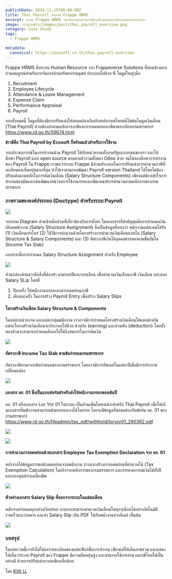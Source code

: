 ```yaml
---
publishDate: 2024-11-15T00:00:00Z
title: Thai Payroll สำหรับ Frappe HRMS
excerpt: ระบบ Frappe HRMS รองรับการคำนวนภาษีแบบไทยตามระเบียบกรมสรรพากรแล้ว
image: ~/assets/images/post/thai_payroll_overview.png
category: Case Study
tags:
  - Frappe HRMS

metadata:
  canonical: https://ecosoft.co.th/thai-payroll-overview
---
```


Frappe HRMS คือระบบ Human Resource จาก Frappeverse Solutions ที่ค่อนข้างครบถ้วนสมบูรณ์สำหรับการจัดการด้านทรัพยากรมนุษย์ ประกอบไปด้วย 6 โมดูลใหญ่ๆคือ

1. Recuitment
2. Employee Lifecycle
3. Attendance & Leave Management
4. Expense Claim
5. Performance Appraisal
6. Payroll

จากทั้งหมดนี้ โมดูลที่ต้องมีการปรับแต่งให้สอดคล้องกับบริบทประเทศไทยหนีไม่พ้นโมดูลเงินเดือน (Thai Payroll) ด้วยต้องทำตามหลักการภาษีและการลดหย่อยภาษีตามระเบียบกรมสรรพากร https://www.rd.go.th/59674.html

**ข่าวดีคือ Thai Payroll by Ecosoft ก็พร้อมแล้วสำหรับการใช้งาน**

จากประสบการณ์ในการทำงานด้าน Payroll ให้กับหน่วยงานทั้งภาครัฐและเอกชนของเรา และได้ศึกษา Payroll แบบ open source มาหลายตัวรวมทั้งของ Odoo ด้วย จนได้ลองศึกษาการทำงานของ Payroll ใน Frappe เราพบว่าระบบ Frappe มีส่วนประกอบในการปรับแต่งการคำนวนภาษีที่ละเอียดและยืดหยุ่นมากที่สุด ทำให้เราสามารถพัฒนา Payroll version Thailand ได้โดยไม่ต้องปรับแต่งแกนหลักในการคิดเงินเดือน (Salary Structure Components) เพียงแต่ต้องเข้าใจการทำงานของมันและเน้นพัฒนาหน้าจอการใช้งานง่ายและเพิ่มเกณฑ์การคำนวนตามหลักการของกรมสรรพากร

### ภาพรวมขององค์ประกอบ (Doctype) สำหรับระบบ Payroll

![](~/assets/images/post/thai_payroll_overview.png)

จากภาพ Diagram ด้านซ้ายคือส่วนที่เกี่ยวข้องกับการตั้งค่า โดยเอกสารที่สำคัญสุดคือการกำหนดเงินเดือนพนักงาน (Salary Structure Assignment) ซึ่งเป็นข้อมูลที่บอกว่า พนักงานแต่ละคนได้รับ (1) เงินเดือนเท่าไหร่ (2) ใช้วิธีการคำนวนด้วยโครงสร้างการคำนวนเงินเดือนแบบใด (Salary Structure & Salary Components) และ (3) อัตราภาษีเงินได้บุคคลธรรมดาตามขั้นบันได (Income Tax Slab)

เอกสารเพื่อการกำหนด Salary Structure Assignment สำหรับ Employee

![](~/assets/images/post/salary_structure_assignment.png)

ส่วนกล่องด้านขวาคือสิ่งที่ต้องทำ ตามรอบปีและรอบเดือน เพื่อคำนวนเงินเดือนภาษี เงินเดือน และออก Salary SLip โดยที่

1. ปีละครั้ง ให้พนักงานกรอกเอกสารลดหย่อนภาษี
2. เดือนละครั้ง ในการสร้าง Payroll Entry เพื่อสร้าง Salary Slips

#### โครงสร้างเงินเดือน Salary Structure & Components

ในแต่ละหน่วยงาน และแต่ละกลุ่มพนักงาน เราอาจมีการกำหนดโครงสร้างเงินเดือนได้แตกต่างกัน แต่ละโครงสร้างเงินเดือนจะประกอบไปด้วย ส่วนรับ (earning) และส่วนหัก (deduction) โดยทั้งสองส่วนจะสามารถกำหนดลึกลงไปได้ถึงสมการในการคิดเงิน

![](~/assets/images/post/salary_structure.png)

#### อัตราภาษี Income Tax Slab ตามข้อกำหนดกรมสรรพากร

อัตราภาษียกมาจากข้อกำหนดของกรมสรรพากร โดยอาจมีการอัพเดทในแต่ละปีเมื่อมีการประกาศเปลี่ยนแปลง

![](~/assets/images/post/income_tax_slab.png)

#### เอกสาร ลย. 01 ซึ่งเป็นแบบฟอร์มสำหรับส่งให้พนักงานกรอกตอนต้นปี

ลย. 01 หรือเอกสาร Lor Yor 01 ในระบบ เป็นส่วนเพิ่มโดยเฉพาะสำหรับ Thai Payroll เพื่อให้เป้นเอกสารที่พนักงานสามารถเข้ามากรอกเองได้โดยง่าย โดยจะมีข้อมูลที่สอดคล้องกับฟอร์ม ลย. 01 ของกรมสรรพากร https://www.rd.go.th/fileadmin/tax_pdf/withhold/loryor01_290362.pdf

![](~/assets/images/post/lor_yor_01.png)

![](~/assets/images/post/lor_yor_01_print.png)

#### การคำนวนการลดหย่อนด้วยเอกสาร Employee Tax Exemption Declaration จาก ลย. 01

หลังจากได้ข้อมูลการขอหักลดหย่อนจากพนักงาน ระบบจะสร้างการลดหย่อนที่คำนวนได้ (Tax Exemption Calculation) โดยอิงจากหลักการของกรมสรรพการ และการคาดการณ์เงินได้ทั้งปีและกองทุนสำรองเลี้ยงชีพ

![](~/assets/images/post/tax_exemption.png)

#### ตัวอย่างเอกสาร Salary Slip ที่ออกจากระบบในแต่ละเดือน

หลักจากกำหนดทุกอย่างเรียบร้อย ระบบจะสามารถคำนวนเงินเดือนในทุกๆเดือนได้อย่างอัตโนมัติ รวดเร็วและง่ายดาย และส่ง Salary Slip เป้น PDF ให้กับพนังงานทางอีเมล์ เป็นต้น

![](~/assets/images/post/salary_slip.png)

### บทสรุป

ในบทความนี้เรายังไม่ได้ลงรายละเอียดของแต่ละฟังก์ชั่นการทำงาน เพียงแต่ให้เห็นภาพรวม และแสดงให้เห็นว่าระบบ Payroll ของ Frappe มีความยืดหยุ่นสูง และสามารถใช้การคำนวนภาษีไทยได้เป็นอย่างดี ด้วยการปรับแต่งระบบเพียงเล็กน้อย

โดย <a href="https://x.com/@kittiup">Kitti U.</a>
